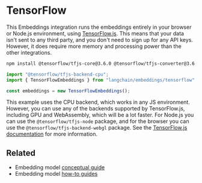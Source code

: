 # TensorFlow

This Embeddings integration runs the embeddings entirely in your browser or Node.js environment, using [TensorFlow.js](https://www.tensorflow.org/js). This means that your data isn't sent to any third party, and you don't need to sign up for any API keys. However, it does require more memory and processing power than the other integrations.

```bash npm2yarn
npm install @tensorflow/tfjs-core@3.6.0 @tensorflow/tfjs-converter@3.6.0 @tensorflow-models/universal-sentence-encoder@1.3.3 @tensorflow/tfjs-backend-cpu
```

```typescript
import "@tensorflow/tfjs-backend-cpu";
import { TensorFlowEmbeddings } from "langchain/embeddings/tensorflow";

const embeddings = new TensorFlowEmbeddings();
```

This example uses the CPU backend, which works in any JS environment. However, you can use any of the backends supported by TensorFlow.js, including GPU and WebAssembly, which will be a lot faster. For Node.js you can use the `@tensorflow/tfjs-node` package, and for the browser you can use the `@tensorflow/tfjs-backend-webgl` package. See the [TensorFlow.js documentation](https://www.tensorflow.org/js/guide/platform_environment) for more information.


## Related

- Embedding model [conceptual guide](/docs/concepts/#embedding-models)
- Embedding model [how-to guides](/docs/how_to/#embedding-models)
